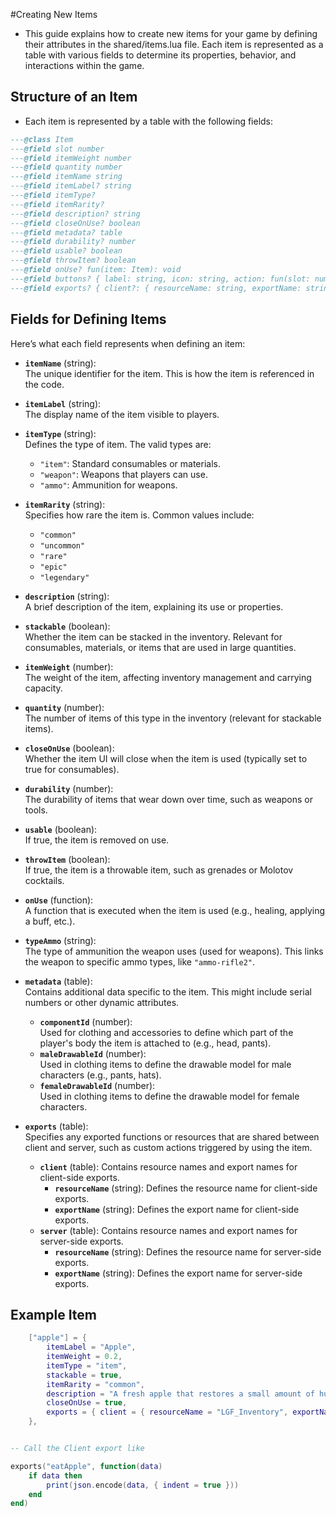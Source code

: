 #Creating New Items

- This guide explains how to create new items for your game by defining their attributes in the shared/items.lua file. Each item is represented as a table with various fields to determine its properties, behavior, and interactions within the game.

## Structure of an Item

- Each item is represented by a table with the following fields:

```lua
---@class Item
---@field slot number
---@field itemWeight number
---@field quantity number
---@field itemName string
---@field itemLabel? string
---@field itemType?
---@field itemRarity?
---@field description? string
---@field closeOnUse? boolean
---@field metadata? table
---@field durability? number
---@field usable? boolean
---@field throwItem? boolean
---@field onUse? fun(item: Item): void
---@field buttons? { label: string, icon: string, action: fun(slot: number): void }[] 
---@field exports? { client?: { resourceName: string, exportName: string }, server?: { resourceName: string, exportName: string } }
```

## Fields for Defining Items

Here’s what each field represents when defining an item:

- **`itemName`** (string):  
  The unique identifier for the item. This is how the item is referenced in the code.

- **`itemLabel`** (string):  
  The display name of the item visible to players.

- **`itemType`** (string):  
  Defines the type of item. The valid types are:

  - `"item"`: Standard consumables or materials.
  - `"weapon"`: Weapons that players can use.
  - `"ammo"`: Ammunition for weapons.

- **`itemRarity`** (string):  
  Specifies how rare the item is. Common values include:

  - `"common"`
  - `"uncommon"`
  - `"rare"`
  - `"epic"`
  - `"legendary"`

- **`description`** (string):  
  A brief description of the item, explaining its use or properties.

- **`stackable`** (boolean):  
  Whether the item can be stacked in the inventory. Relevant for consumables, materials, or items that are used in large quantities.

- **`itemWeight`** (number):  
  The weight of the item, affecting inventory management and carrying capacity.

- **`quantity`** (number):  
  The number of items of this type in the inventory (relevant for stackable items).

- **`closeOnUse`** (boolean):  
  Whether the item UI will close when the item is used (typically set to true for consumables).

- **`durability`** (number):  
  The durability of items that wear down over time, such as weapons or tools.

- **`usable`** (boolean):  
  If true, the item is removed on use.

- **`throwItem`** (boolean):  
  If true, the item is a throwable item, such as grenades or Molotov cocktails.

- **`onUse`** (function):  
  A function that is executed when the item is used (e.g., healing, applying a buff, etc.).

- **`typeAmmo`** (string):  
  The type of ammunition the weapon uses (used for weapons). This links the weapon to specific ammo types, like `"ammo-rifle2"`.

- **`metadata`** (table):  
  Contains additional data specific to the item. This might include serial numbers or other dynamic attributes.

  - **`componentId`** (number):  
    Used for clothing and accessories to define which part of the player's body the item is attached to (e.g., head, pants).
  - **`maleDrawableId`** (number):  
    Used in clothing items to define the drawable model for male characters (e.g., pants, hats).
  - **`femaleDrawableId`** (number):  
    Used in clothing items to define the drawable model for female characters.

- **`exports`** (table):  
  Specifies any exported functions or resources that are shared between client and server, such as custom actions triggered by using the item.
  - **`client`** (table): Contains resource names and export names for client-side exports.
    - **`resourceName`** (string): Defines the resource name for client-side exports.
    - **`exportName`** (string): Defines the export name for client-side exports.
  - **`server`** (table): Contains resource names and export names for server-side exports.
    - **`resourceName`** (string): Defines the resource name for server-side exports.
    - **`exportName`** (string): Defines the export name for server-side exports.

## Example Item

```lua copy
    ["apple"] = {
        itemLabel = "Apple",
        itemWeight = 0.2,
        itemType = "item",
        stackable = true,
        itemRarity = "common",
        description = "A fresh apple that restores a small amount of hunger.",
        closeOnUse = true,
        exports = { client = { resourceName = "LGF_Inventory", exportName = "eatApple" } }
    },


-- Call the Client export like

exports("eatApple", function(data)
    if data then
        print(json.encode(data, { indent = true }))
    end
end)

```
